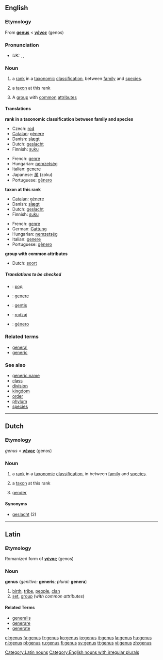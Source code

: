 ==English==

{{wikipedia}}

===Etymology===
From {{L.}} '''[[#Latin|genus]]''' < {{AGr.}} '''[[γένος]]''' (genos) 

===Pronunciation===
*''UK:'' {{AHD|jēn'əs}}, {{IPA|/ˈdʒiːnəs/}}, {{SAMPA|/"dZi:n@s/}}

===Noun===
{{en-noun|gen|era}}

# {{taxonomy}} a [[rank]] in a [[taxonomic]] [[classification]], between [[family]] and [[species]].
# {{taxonomy}} a [[taxon]] at this rank
# A [[group]] with [[common]] [[attribute]]s

====Translations====
'''rank in a taxonomic classification between family and species'''
{{top}}
*Czech: [[rod]] {{m}}
*[[Catalan]]: [[gènere]] {{m}}
*Danish: [[slægt]] {{c}}
*Dutch: [[geslacht]] {{n}}
*Finnish: [[suku]]
{{mid}}
*French: [[genre]] {{m}}
*Hungarian: [[nemzetség]]
*Italian: [[genere]] {{m}}
*Japanese: [[属]] (zoku)
*Portuguese: [[gênero]] {{m}}
{{bottom}}

'''taxon at this rank'''
{{top}}
*[[Catalan]]: [[gènere]]
*Danish: [[slægt]] {{c}}
*Dutch: [[geslacht]] {{n}}
*Finnish: [[suku]]
{{mid}}
*French: [[genre]] {{m}}
*German: [[Gattung]] {{f}}
*Hungarian: [[nemzetség]]
*Italian: [[genere]] {{m}}
*Portuguese: [[gênero]] {{m}}
{{bottom}}

'''group with common attributes'''
{{top}}
*Dutch: [[soort]] {{f}}
{{mid}}
{{bottom}}

=====Translations to be checked=====
{{checktrans}}

*{{ttbc|Bulgarian}}: [[род]] {{m}}
*{{ttbc|Interlingua}}: [[genere]]
*{{ttbc|Lithuanian}}: [[gentis]] {{f}}
*{{ttbc|Polish}}: [[rodzaj]] {{m}}
*{{ttbc|Spanish}}: [[género]] {{m}}

===Related terms===
*[[general]]
*[[generic]]

===See also===
*[[generic name]]
*[[class]]
*[[division]]
*[[kingdom]]
*[[order]]
*[[phylum]]
*[[species]]

----

==Dutch==
===Etymology===
{{L.}} ''genus'' < {{AGr.}} '''[[γένος]]''' (genos) 

===Noun===
{{nl-noun|g=n|genera|-}}

# {{botany}} a [[rank]] in a [[taxonomic]] [[classification]], in between [[family]] and [[species]].
# {{botany}} a [[taxon]] at this rank
# {{linguistics}} [[gender]]

====Synonyms====
*[[geslacht]] (2)

----

==Latin==
===Etymology===
Romanized form of {{AGr.|la}} '''[[γένος]]''' (genos) 
===Noun===
'''genus''' {{n}} (''genitive:'' '''generis'''; ''plural:'' '''genera''')

# [[birth]], [[tribe]], [[people]], [[clan]]
# [[set]], [[group]] (''with common attributes'')


====Related Terms====
*[[generalis]]
*[[generare]]
*[[generate]]

[[Category:Latin nouns]]
[[Category:English nouns with irregular plurals]]

[[el:genus]]
[[fa:genus]]
[[fr:genus]]
[[ko:genus]]
[[io:genus]]
[[it:genus]]
[[la:genus]]
[[hu:genus]]
[[nl:genus]]
[[pl:genus]]
[[ru:genus]]
[[fi:genus]]
[[sv:genus]]
[[tt:genus]]
[[vi:genus]]
[[zh:genus]]